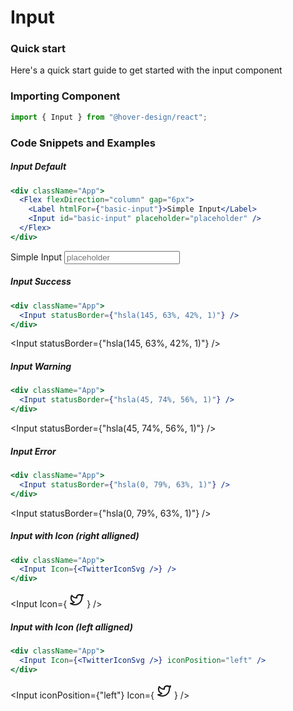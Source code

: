 # Input

### Quick start

Here's a quick start guide to get started with the input component

### Importing Component

```jsx
import { Input } from "@hover-design/react";
```

### Code Snippets and Examples

##### Input Default


```jsx
<div className="App">
  <Flex flexDirection="column" gap="6px">
    <Label htmlFor={"basic-input"}>Simple Input</Label>
    <Input id="basic-input" placeholder="placeholder" />
  </Flex>
</div>
```

<Flex flexDirection="column" gap="6px">
  <Label htmlFor={"basic-input"}>Simple Input</Label>
  <Input id="basic-input" placeholder="placeholder" />
</Flex>

##### Input Success

```jsx
<div className="App">
  <Input statusBorder={"hsla(145, 63%, 42%, 1)"} />
</div>
```

<Input statusBorder={"hsla(145, 63%, 42%, 1)"} />

##### Input Warning

```jsx
<div className="App">
  <Input statusBorder={"hsla(45, 74%, 56%, 1)"} />
</div>
```

<Input statusBorder={"hsla(45, 74%, 56%, 1)"} />

##### Input Error

```jsx
<div className="App">
  <Input statusBorder={"hsla(0, 79%, 63%, 1)"} />
</div>
```

<Input statusBorder={"hsla(0, 79%, 63%, 1)"} />

##### Input with Icon (right alligned)

```jsx
<div className="App">
  <Input Icon={<TwitterIconSvg />} />
</div>
```

<Input
  Icon={
    <svg
      xmlns="http://www.w3.org/2000/svg"
      class="icon icon-tabler icon-tabler-brand-twitter"
      width="24"
      height="24"
      viewBox="0 0 24 24"
      stroke-width="2"
      stroke="currentColor"
      fill="none"
      stroke-linecap="round"
      stroke-linejoin="round"
    >
      <path stroke="none" d="M0 0h24v24H0z" fill="none"></path>
      <path d="M22 4.01c-1 .49 -1.98 .689 -3 .99c-1.121 -1.265 -2.783 -1.335 -4.38 -.737s-2.643 2.06 -2.62 3.737v1c-3.245 .083 -6.135 -1.395 -8 -4c0 0 -4.182 7.433 4 11c-1.872 1.247 -3.739 2.088 -6 2c3.308 1.803 6.913 2.423 10.034 1.517c3.58 -1.04 6.522 -3.723 7.651 -7.742a13.84 13.84 0 0 0 .497 -3.753c-.002 -.249 1.51 -2.772 1.818 -4.013z"></path>
    </svg>
  }
/>

##### Input with Icon (left alligned)

```jsx
<div className="App">
  <Input Icon={<TwitterIconSvg />} iconPosition="left" />
</div>
```

<Input
  iconPosition={"left"}
  Icon={
    <svg
      xmlns="http://www.w3.org/2000/svg"
      class="icon icon-tabler icon-tabler-brand-twitter"
      width="24"
      height="24"
      viewBox="0 0 24 24"
      stroke-width="2"
      stroke="currentColor"
      fill="none"
      stroke-linecap="round"
      stroke-linejoin="round"
    >
      <path stroke="none" d="M0 0h24v24H0z" fill="none"></path>
      <path d="M22 4.01c-1 .49 -1.98 .689 -3 .99c-1.121 -1.265 -2.783 -1.335 -4.38 -.737s-2.643 2.06 -2.62 3.737v1c-3.245 .083 -6.135 -1.395 -8 -4c0 0 -4.182 7.433 4 11c-1.872 1.247 -3.739 2.088 -6 2c3.308 1.803 6.913 2.423 10.034 1.517c3.58 -1.04 6.522 -3.723 7.651 -7.742a13.84 13.84 0 0 0 .497 -3.753c-.002 -.249 1.51 -2.772 1.818 -4.013z"></path>
    </svg>
  }
/>
